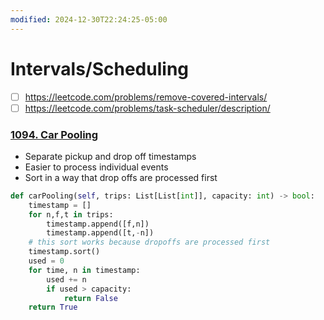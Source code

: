 ```yaml
---
modified: 2024-12-30T22:24:25-05:00
---
```

# Intervals/Scheduling

- [ ] https://leetcode.com/problems/remove-covered-intervals/
- [ ] https://leetcode.com/problems/task-scheduler/description/

### [1094. Car Pooling](https://leetcode.com/problems/car-pooling/)
- Separate pickup and drop off timestamps
- Easier to process individual events
- Sort in a way that drop offs are processed first
```python 
def carPooling(self, trips: List[List[int]], capacity: int) -> bool:
	timestamp = []
	for n,f,t in trips:
		timestamp.append([f,n])
		timestamp.append([t,-n])
	# this sort works because dropoffs are processed first
	timestamp.sort()
	used = 0
	for time, n in timestamp:
		used += n
		if used > capacity:
			return False
	return True
          
```
